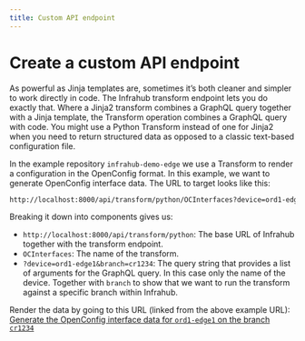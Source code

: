 ```yaml
---
title: Custom API endpoint
---
```


# Create a custom API endpoint

As powerful as Jinja templates are, sometimes it’s both cleaner and simpler to work directly in code. The Infrahub transform endpoint lets you do exactly that. Where a Jinja2 transform combines a GraphQL query together with a Jinja template, the Transform operation combines a GraphQL query with code. You might use a Python Transform instead of one for Jinja2 when you need to return structured data as opposed to a classic text-based configuration file.

In the example repository `infrahub-demo-edge` we use a Transform to render a configuration in the OpenConfig format. In this example, we want to generate OpenConfig interface data. The URL to target looks like this:

```txt
http://localhost:8000/api/transform/python/OCInterfaces?device=ord1-edge1&branch=cr1234
```

Breaking it down into components gives us:

- `http://localhost:8000/api/transform/python`: The base URL of Infrahub together with the transform endpoint.
- `OCInterfaces`: The name of the transform.
- `?device=ord1-edge1&branch=cr1234`: The query string that provides a list of arguments for the GraphQL query. In this case only the name of the device. Together with `branch` to show that we want to run the transform against a specific branch within Infrahub.

Render the data by going to this URL (linked from the above example URL): [Generate the OpenConfig interface data for `ord1-edge1` on the branch `cr1234`](http://localhost:8000/api/transform/python/OCInterfaces?device=ord1-edge1&branch=cr1234)

